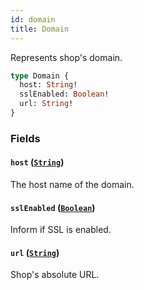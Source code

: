 ```yaml
---
id: domain
title: Domain
---
```


Represents shop's domain.

```graphql
type Domain {
  host: String!
  sslEnabled: Boolean!
  url: String!
}
```

### Fields

#### `host` ([`String`](../../../developer/api-reference/scalars/string))

The host name of the domain.

#### `sslEnabled` ([`Boolean`](../../../developer/api-reference/scalars/boolean))

Inform if SSL is enabled.

#### `url` ([`String`](../../../developer/api-reference/scalars/string))

Shop's absolute URL.
